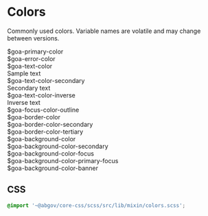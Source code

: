 
<Meta title="Component Library/Common/Colors" />

# Colors

Commonly used colors.  Variable names are volatile and may change between versions.

<Canvas>
  <Story name="Colors" height={800} parameters={
    {
    }
  }>
    <div class="colors">
        <div>
            <div class="name">$goa-primary-color</div>
            <div class="color goa-primary"></div>
        </div>
        <div>
            <div class="name">$goa-error-color</div>
            <div class="goa-error color"></div>
        </div>
        <div>
            <div class="name">$goa-text-color</div>
            <div class="goa-text">Sample text</div>
        </div>   
        <div>
            <div class="name">$goa-text-color-secondary</div>
            <div class="goa-text-secondary">Secondary text</div>
        </div>   
        <div>
            <div class="name">$goa-text-color-inverse</div>
            <div class="goa-text-inverse">Inverse text</div>
        </div>    
        <div>
            <div class="name">$goa-focus-color-outline</div>
            <div class="color goa-focus-outline"></div>
        </div>    
        <div>
            <div class="name">$goa-border-color</div>
            <div class="color goa-border"></div>
        </div> 
        <div>
            <div class="name">$goa-border-color-secondary</div>
            <div class="color goa-border-secondary"></div>
        </div> 
        <div>
            <div class="name">$goa-border-color-tertiary</div>
            <div class="color goa-border-tertiary"></div>
        </div>    
        <div>
            <div class="name">$goa-background-color</div>
            <div class="color goa-background"></div>
        </div> 
        <div>
            <div class="name">$goa-background-color-secondary</div>
            <div class="color goa-background-secondary"></div>
        </div>   
        <div>
            <div class="name">$goa-background-color-focus</div>
            <div class="color goa-background-focus"></div>
        </div>   
        <div>
            <div class="name">$goa-background-color-primary-focus</div>
            <div class="color goa-background-primary-focus"></div>
        </div>
        <div>
            <div class="name">$goa-background-color-banner</div>
            <div class="color goa-background-banner"></div>
        </div>                                                
    </div>
  </Story>
</Canvas>


## CSS

```css
@import '~@abgov/core-css/scss/src/lib/mixin/colors.scss';

```
